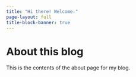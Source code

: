 ```yaml
---
title: "Hi there! Welcome."
page-layout: full
title-block-banner: true
---
```


# About this blog

This is the contents of the about page for my blog.